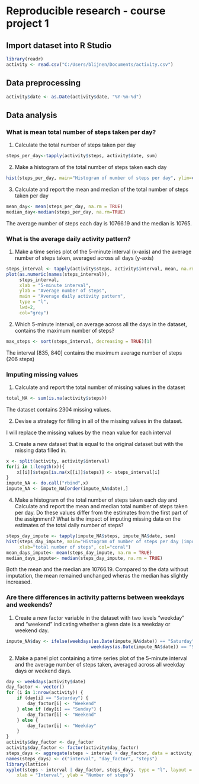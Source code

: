 # Reproducible research - course project 1

## Import dataset into R Studio

```{r}
library(readr)
activity <- read.csv("C:/Users/blijnen/Documents/activity.csv")
```

## Data preprocessing

```{r}
activity$date <- as.Date(activity$date, "%Y-%m-%d")
```

## Data analysis

### What is mean total number of steps taken per day?

1. Calculate the total number of steps taken per day

```{r}
steps_per_day<-tapply(activity$steps, activity$date, sum)
```

2. Make a histogram of the total number of steps taken each day

```{r}
hist(steps_per_day, main="Histogram of number of steps per day", ylim=c(0,30), xlab="total number of steps", col="coral")
```

3. Calculate and report the mean and median of the total number of steps taken per day

```{r}
mean_day<- mean(steps_per_day, na.rm = TRUE)
median_day<-median(steps_per_day, na.rm=TRUE)
```

The average number of steps each day is 10766.19 and the median is 10765.

### What is the average daily activity pattern?

1. Make a time series plot of the 5-minute interval (x-axis) and the average number of steps taken,   averaged across all days (y-axis)

```{r}
steps_interval <- tapply(activity$steps, activity$interval, mean, na.rm = TRUE)
plot(as.numeric(names(steps_interval)),
     steps_interval, 
     xlab = "5-minute interval", 
     ylab = "Average number of steps",
     main = "Average daily activity pattern", 
     type = "l", 
     lwd=2, 
     col="grey")
```

2. Which 5-minute interval, on average across all the days in the dataset, contains the maximum number of steps?

```{r}
max_steps <- sort(steps_interval, decreasing = TRUE)[1]
```

The interval [835, 840] contains the maximum average number of steps (206 steps)

### Imputing missing values

1. Calculate and report the total number of missing values in the dataset

```{r}
total_NA <- sum(is.na(activity$steps))
```

The dataset contains 2304 missing values.

2. Devise a strategy for filling in all of the missing values in the dataset.

I will replace the missing values by the mean value for each interval

3. Create a new dataset that is equal to the original dataset but with the missing data filled in.

```{r}
x <- split(activity, activity$interval)
for(i in 1:length(x)){
    x[[i]]$steps[is.na(x[[i]]$steps)] <- steps_interval[i]
}
impute_NA <- do.call("rbind",x)
impute_NA <- impute_NA[order(impute_NA$date),]
```

4. Make a histogram of the total number of steps taken each day and Calculate and report the mean and median total number of steps taken per day. Do these values differ from the estimates from the first part of the assignment? What is the impact of imputing missing data on the estimates of the total daily number of steps?

```{r}
steps_day_impute <- tapply(impute_NA$steps, impute_NA$date, sum)
hist(steps_day_impute, main="Histogram of number of steps per day (imputed data)", ylim=c(0,30),
     xlab="total number of steps", col="coral")
mean_days_impute<- mean(steps_day_impute, na.rm = TRUE)
median_days_impute<- median(steps_day_impute, na.rm = TRUE)

```

Both the mean and the median are 10766.19. Compared to the data without imputation, the mean remained unchanged wheras the median has slightly increased.

### Are there differences in activity patterns between weekdays and weekends?

1. Create a new factor variable in the dataset with two levels "weekday" and "weekend" indicating whether a given date is a weekday or weekend day.

```{r}
impute_NA$day <- ifelse(weekdays(as.Date(impute_NA$date)) == "Saturday" | 
                                weekdays(as.Date(impute_NA$date)) == "Sunday", "weekend", "weekday")   

```

2. Make a panel plot containing a time series plot of the 5-minute interval and the average number of steps taken, averaged across all weekday days or weekend days.

```{r}
day <- weekdays(activity$date)
day_factor <- vector()
for (i in 1:nrow(activity)) {
    if (day[i] == "Saturday") {
        day_factor[i] <- "Weekend"
    } else if (day[i] == "Sunday") {
        day_factor[i] <- "Weekend"
    } else {
        day_factor[i] <- "Weekday"
    }
}
activity$day_factor <- day_factor
activity$day_factor <- factor(activity$day_factor)
steps_days <- aggregate(steps ~ interval + day_factor, data = activity, mean)
names(steps_days) <- c("interval", "day_factor", "steps")
library(lattice)
xyplot(steps ~ interval | day_factor, steps_days, type = "l", layout = c(1, 2), 
    xlab = "Interval", ylab = "Number of steps")
```
